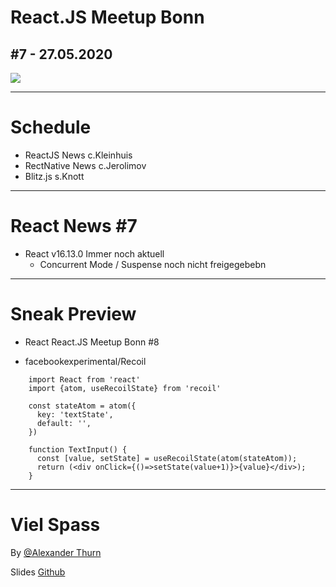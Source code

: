 

<Head>
	<title>React.JS News</title>
</Head>

# React.JS Meetup Bonn


## #7&nbsp;-&nbsp;27.05.2020




<img className="meetup-title-logo" src="meetup-logo.png"/>

<Footer></Footer>

---


# Schedule


* ReactJS News c.Kleinhuis
* RectNative News c.Jerolimov
* Blitz.js s.Knott

<Footer></Footer>

---


# React News #7

- React v16.13.0 Immer noch aktuell
    - Concurrent Mode / Suspense noch nicht freigegebebn


<Footer></Footer>

---


# Sneak Preview

* React React.JS Meetup Bonn #8
 - facebookexperimental/Recoil

```
    import React from 'react'
    import {atom, useRecoilState} from 'recoil'

    const stateAtom = atom({
      key: 'textState',
      default: '',
    })

    function TextInput() {
      const [value, setState] = useRecoilState(atom(stateAtom));
      return (<div onClick={()=>setState(value+1)}>{value}</div>);
    }

```



<Footer></Footer>

---

# Viel Spass

By [@Alexander Thurn](https://froso.de)

Slides [Github](https://github.com/FrontendSolutionsGmbH/react-js-native-meetup-bonn)

<Footer></Footer>
